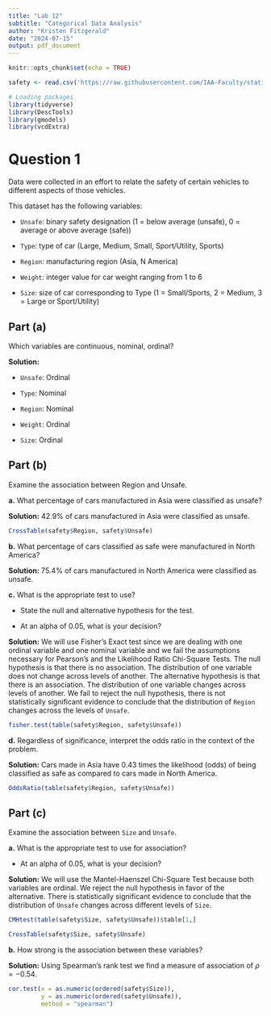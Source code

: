 ```yaml
---
title: "Lab 12"
subtitle: "Categorical Data Analysis"
author: "Kristen Fitzgerald"
date: "2024-07-15"
output: pdf_document
---
```


```r
knitr::opts_chunk$set(echo = TRUE)

safety <- read.csv('https://raw.githubusercontent.com/IAA-Faculty/statistical_foundations/master/safety.csv')

# Loading packages
library(tidyverse)
library(DescTools)
library(gmodels)
library(vcdExtra)
```

# Question 1
Data were collected in an effort to relate the safety of certain vehicles to 
different aspects of those vehicles.

This dataset has the following variables:

+ `Unsafe`: binary safety designation (1 = below average (unsafe), 
0 = average or above average (safe))

+ `Type`: type of car (Large, Medium, Small, Sport/Utility, Sports)

+ `Region`: manufacturing region (Asia, N America)

+ `Weight`: integer value for car weight ranging from 1 to 6

+ `Size`: size of car corresponding to Type (1 = Small/Sports, 2 = Medium,
3 = Large or Sport/Utility)

## Part (a)

Which variables are continuous, nominal, ordinal?

__Solution:__ 

+ `Unsafe`: Ordinal

+ `Type`: Nominal

+ `Region`: Nominal

+ `Weight`: Ordinal

+ `Size`: Ordinal

\newpage

## Part (b)

Examine the association between Region and Unsafe. 

__a.__ What percentage of cars manufactured in Asia were classified as unsafe?

__Solution:__ 42.9% of cars manufactured in Asia were classified as unsafe.

```r
CrossTable(safety$Region, safety$Unsafe)
```

__b.__ What percentage of cars classified as safe were manufactured in North
America?

__Solution:__ 75.4% of cars manufactured in North America were classified as
unsafe.

\newpage

__c.__ What is the appropriate test to use?

+ State the null and alternative hypothesis for the test.

+ At an alpha of 0.05, what is your decision?

__Solution:__ We will use Fisher's Exact test since we are dealing with
one ordinal variable and one nominal variable and we fail the assumptions 
necessary for Pearson's and the Likelihood Ratio Chi-Square Tests.
The null hypothesis is that there is no association. The distribution of one
variable does not change across levels of another. The alternative hypothesis 
is that there is an association. The distribution of one variable changes across
levels of another. We fail to reject the null hypothesis, there is not 
statistically significant evidence to conclude that the distribution of `Region`
changes across the levels of `Unsafe`. 


```r
fisher.test(table(safety$Region, safety$Unsafe))
```

__d.__ Regardless of significance, interpret the odds ratio in the context of 
the problem.

__Solution:__ Cars made in Asia have 0.43 times the likelihood (odds) of being
classified as safe as compared to cars made in North America.

```r
OddsRatio(table(safety$Region, safety$Unsafe))
```

\newpage

## Part (c)

Examine the association between `Size` and `Unsafe`.

__a.__ What is the appropriate test to use for association?

+ At an alpha of 0.05, what is your decision?

__Solution:__ We will use the Mantel-Haenszel Chi-Square Test because both 
variables are ordinal. We reject the null hypothesis in favor of the alternative.
There is statistically significant evidence to conclude that the
distribution of `Unsafe` changes across different levels of `Size`.

```r
CMHtest(table(safety$Size, safety$Unsafe))$table[1,]
```


```r
CrossTable(safety$Size, safety$Unsafe)
```

__b.__ How strong is the association between these variables?

__Solution:__ Using Spearman's rank test we find a measure of association of 
$\rho = -0.54$.

```r
cor.test(x = as.numeric(ordered(safety$Size)),
         y = as.numeric(ordered(safety$Unsafe)),
         method = "spearman")
```

